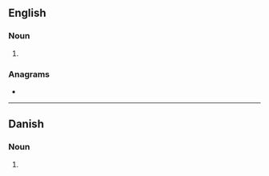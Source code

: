 {{also|Boners|böners}}
==English==

===Noun===
{{head|en|noun form}}

# {{plural of|en|boner}}

===Anagrams===
* {{anagrams|en|a=benors|Berson|Bonser|Breons|Ebrons|bonser}}

----

==Danish==

===Noun===
{{head|da|noun form|g=c}}

# {{inflection of|da|bon||indef|gen|p}}